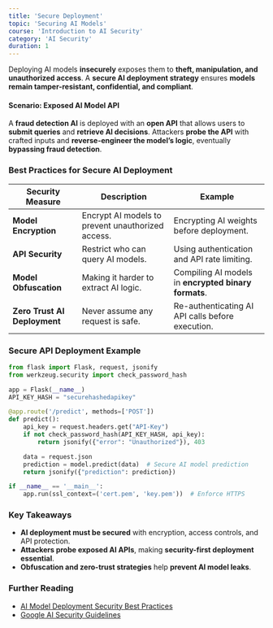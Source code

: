 ```yaml
---
title: 'Secure Deployment'
topic: 'Securing AI Models'
course: 'Introduction to AI Security'
category: 'AI Security'
duration: 1
---
```


Deploying AI models **insecurely** exposes them to **theft, manipulation, and unauthorized access**. A **secure AI deployment strategy** ensures **models remain tamper-resistant, confidential, and compliant**.

#### **Scenario: Exposed AI Model API**

A **fraud detection AI** is deployed with an **open API** that allows users to **submit queries** and **retrieve AI decisions**. Attackers **probe the API** with crafted inputs and **reverse-engineer the model’s logic**, eventually **bypassing fraud detection**.

### Best Practices for Secure AI Deployment

| Security Measure             | Description                                       | Example                                              |
| ---------------------------- | ------------------------------------------------- | ---------------------------------------------------- |
| **Model Encryption**         | Encrypt AI models to prevent unauthorized access. | Encrypting AI weights before deployment.             |
| **API Security**             | Restrict who can query AI models.                 | Using authentication and API rate limiting.          |
| **Model Obfuscation**        | Making it harder to extract AI logic.             | Compiling AI models in **encrypted binary formats**. |
| **Zero Trust AI Deployment** | Never assume any request is safe.                 | Re-authenticating AI API calls before execution.     |

### Secure API Deployment Example

```python
from flask import Flask, request, jsonify
from werkzeug.security import check_password_hash

app = Flask(__name__)
API_KEY_HASH = "securehashedapikey"

@app.route('/predict', methods=['POST'])
def predict():
    api_key = request.headers.get("API-Key")
    if not check_password_hash(API_KEY_HASH, api_key):
        return jsonify({"error": "Unauthorized"}), 403

    data = request.json
    prediction = model.predict(data)  # Secure AI model prediction
    return jsonify({"prediction": prediction})

if __name__ == '__main__':
    app.run(ssl_context=('cert.pem', 'key.pem'))  # Enforce HTTPS
```

### Key Takeaways

- **AI deployment must be secured** with encryption, access controls, and API protection.
- **Attackers probe exposed AI APIs**, making **security-first deployment essential**.
- **Obfuscation and zero-trust strategies** help **prevent AI model leaks**.

### Further Reading

- [AI Model Deployment Security Best Practices](https://owasp.org/)
- [Google AI Security Guidelines](https://cloud.google.com/security/)
